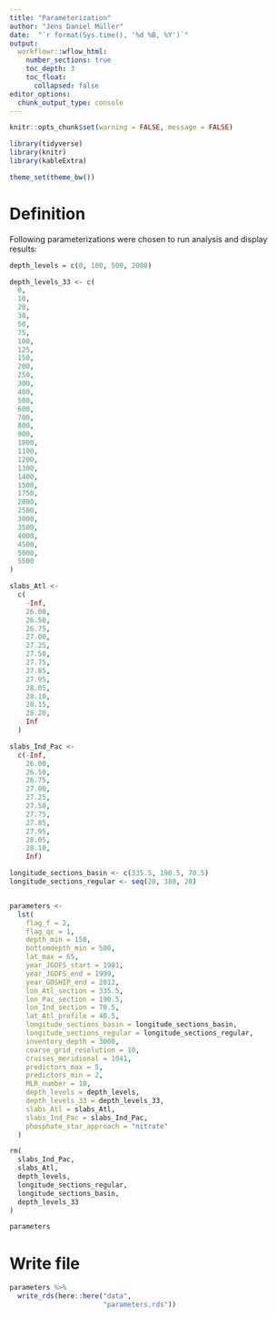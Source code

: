 ```yaml
---
title: "Parameterization"
author: "Jens Daniel Müller"
date:  "`r format(Sys.time(), '%d %B, %Y')`"
output: 
  workflowr::wflow_html:
    number_sections: true
    toc_depth: 3
    toc_float:
      collapsed: false
editor_options:
  chunk_output_type: console
---
```


```r
knitr::opts_chunk$set(warning = FALSE, message = FALSE)
```

```r
library(tidyverse)
library(knitr)
library(kableExtra)
```

```r
theme_set(theme_bw())
```


# Definition


Following parameterizations were chosen to run analysis and display results:

```r

depth_levels = c(0, 100, 500, 2000)

depth_levels_33 <- c(
  0,
  10,
  20,
  30,
  50,
  75,
  100,
  125,
  150,
  200,
  250,
  300,
  400,
  500,
  600,
  700,
  800,
  900,
  1000,
  1100,
  1200,
  1300,
  1400,
  1500,
  1750,
  2000,
  2500,
  3000,
  3500,
  4000,
  4500,
  5000,
  5500
)

slabs_Atl <-
  c(
    -Inf,
    26.00,
    26.50,
    26.75,
    27.00,
    27.25,
    27.50,
    27.75,
    27.85,
    27.95,
    28.05,
    28.10,
    28.15,
    28.20,
    Inf
  )

slabs_Ind_Pac <-
  c(-Inf,
    26.00,
    26.50,
    26.75,
    27.00,
    27.25,
    27.50,
    27.75,
    27.85,
    27.95,
    28.05,
    28.10,
    Inf)

longitude_sections_basin <- c(335.5, 190.5, 70.5)
longitude_sections_regular <- seq(20, 380, 20)


parameters <-
  lst(
    flag_f = 2,
    flag_qc = 1,
    depth_min = 150,
    bottomdepth_min = 500,
    lat_max = 65,
    year_JGOFS_start = 1981,
    year_JGOFS_end = 1999,
    year_GOSHIP_end = 2012,
    lon_Atl_section = 335.5,
    lon_Pac_section = 190.5,
    lon_Ind_section = 70.5,
    lat_Atl_profile = 40.5,
    longitude_sections_basin = longitude_sections_basin,
    longitude_sections_regular = longitude_sections_regular,
    inventory_depth = 3000,
    coarse_grid_resolution = 10,
    cruises_meridional = 1041,
    predictors_max = 5,
    predictors_min = 2,
    MLR_number = 10,
    depth_levels = depth_levels,
    depth_levels_33 = depth_levels_33,
    slabs_Atl = slabs_Atl,
    slabs_Ind_Pac = slabs_Ind_Pac,
    phosphate_star_approach = "nitrate"
  )

rm(
  slabs_Ind_Pac,
  slabs_Atl,
  depth_levels,
  longitude_sections_regular,
  longitude_sections_basin,
  depth_levels_33
)

parameters

```

# Write file

```r

parameters %>%
  write_rds(here::here("data",
                       "parameters.rds"))

```
